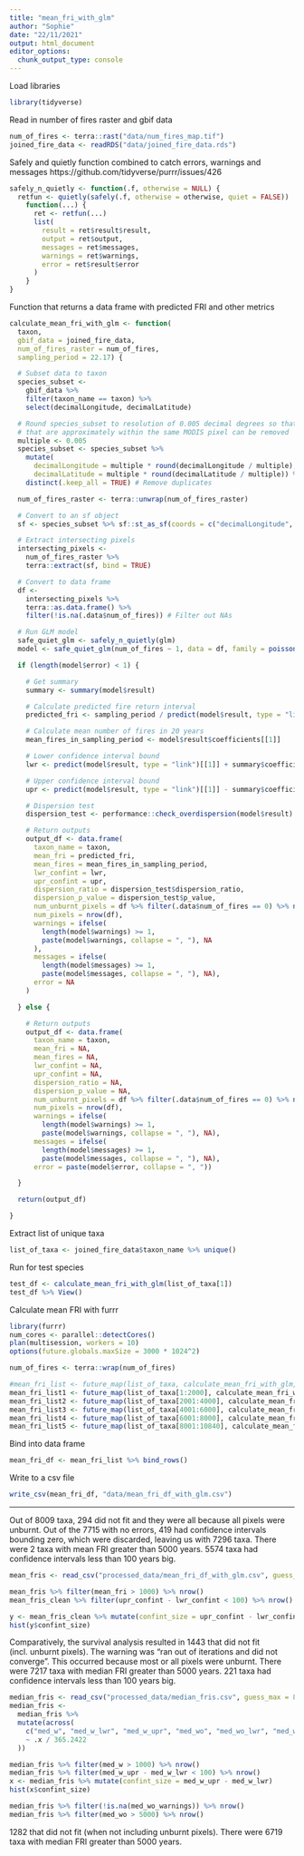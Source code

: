 ```yaml
---
title: "mean_fri_with_glm"
author: "Sophie"
date: "22/11/2021"
output: html_document
editor_options:
  chunk_output_type: console
---
```



Load libraries

```r
library(tidyverse)
```


Read in number of fires raster and gbif data

```r
num_of_fires <- terra::rast("data/num_fires_map.tif")
joined_fire_data <- readRDS("data/joined_fire_data.rds")
```


Safely and quietly function combined to catch errors, warnings and messages
https://github.com/tidyverse/purrr/issues/426

```r
safely_n_quietly <- function(.f, otherwise = NULL) {
  retfun <- quietly(safely(.f, otherwise = otherwise, quiet = FALSE))
    function(...) {
      ret <- retfun(...)
      list(
        result = ret$result$result,
        output = ret$output,
        messages = ret$messages,
        warnings = ret$warnings,
        error = ret$result$error
      )
    }
}
```


Function that returns a data frame with predicted FRI and other metrics

```r
calculate_mean_fri_with_glm <- function(
  taxon,
  gbif_data = joined_fire_data,
  num_of_fires_raster = num_of_fires,
  sampling_period = 22.17) {

  # Subset data to taxon
  species_subset <-
    gbif_data %>%
    filter(taxon_name == taxon) %>%
    select(decimalLongitude, decimalLatitude)

  # Round species_subset to resolution of 0.005 decimal degrees so that any coordinates
  # that are approximately within the same MODIS pixel can be removed
  multiple <- 0.005
  species_subset <- species_subset %>%
    mutate(
      decimalLongitude = multiple * round(decimalLongitude / multiple),
      decimalLatitude = multiple * round(decimalLatitude / multiple)) %>%
    distinct(.keep_all = TRUE) # Remove duplicates

  num_of_fires_raster <- terra::unwrap(num_of_fires_raster)

  # Convert to an sf object
  sf <- species_subset %>% sf::st_as_sf(coords = c("decimalLongitude", "decimalLatitude"))

  # Extract intersecting pixels
  intersecting_pixels <-
    num_of_fires_raster %>%
    terra::extract(sf, bind = TRUE)

  # Convert to data frame
  df <-
    intersecting_pixels %>%
    terra::as.data.frame() %>%
    filter(!is.na(.data$num_of_fires)) # Filter out NAs

  # Run GLM model
  safe_quiet_glm <- safely_n_quietly(glm)
  model <- safe_quiet_glm(num_of_fires ~ 1, data = df, family = poisson(link = "identity"))

  if (length(model$error) < 1) {

    # Get summary
    summary <- summary(model$result)

    # Calculate predicted fire return interval
    predicted_fri <- sampling_period / predict(model$result, type = "link")[[1]]

    # Calculate mean number of fires in 20 years
    mean_fires_in_sampling_period <- model$result$coefficients[[1]]

    # Lower confidence interval bound
    lwr <- predict(model$result, type = "link")[[1]] + summary$coefficients[[2]] * 1.96

    # Upper confidence interval bound
    upr <- predict(model$result, type = "link")[[1]] - summary$coefficients[[2]] * 1.96

    # Dispersion test
    dispersion_test <- performance::check_overdispersion(model$result)

    # Return outputs
    output_df <- data.frame(
      taxon_name = taxon,
      mean_fri = predicted_fri,
      mean_fires = mean_fires_in_sampling_period,
      lwr_confint = lwr,
      upr_confint = upr,
      dispersion_ratio = dispersion_test$dispersion_ratio,
      dispersion_p_value = dispersion_test$p_value,
      num_unburnt_pixels = df %>% filter(.data$num_of_fires == 0) %>% nrow(),
      num_pixels = nrow(df),
      warnings = ifelse(
        length(model$warnings) >= 1,
        paste(model$warnings, collapse = ", "), NA
      ),
      messages = ifelse(
        length(model$messages) >= 1,
        paste(model$messages, collapse = ", "), NA),
      error = NA
    )

  } else {

    # Return outputs
    output_df <- data.frame(
      taxon_name = taxon,
      mean_fri = NA,
      mean_fires = NA,
      lwr_confint = NA,
      upr_confint = NA,
      dispersion_ratio = NA,
      dispersion_p_value = NA,
      num_unburnt_pixels = df %>% filter(.data$num_of_fires == 0) %>% nrow(),
      num_pixels = nrow(df),
      warnings = ifelse(
        length(model$warnings) >= 1,
        paste(model$warnings, collapse = ", "), NA),
      messages = ifelse(
        length(model$messages) >= 1,
        paste(model$messages, collapse = ", "), NA),
      error = paste(model$error, collapse = ", "))

  }

  return(output_df)

}
```



Extract list of unique taxa

```r
list_of_taxa <- joined_fire_data$taxon_name %>% unique()
```


Run for test species

```r
test_df <- calculate_mean_fri_with_glm(list_of_taxa[1])
test_df %>% View()
```


Calculate mean FRI with furrr

```r
library(furrr)
num_cores <- parallel::detectCores()
plan(multisession, workers = 10)
options(future.globals.maxSize = 3000 * 1024^2)
```

```r
num_of_fires <- terra::wrap(num_of_fires)

#mean_fri_list <- future_map(list_of_taxa, calculate_mean_fri_with_glm, .progress = TRUE)
mean_fri_list1 <- future_map(list_of_taxa[1:2000], calculate_mean_fri_with_glm, .progress = TRUE)
mean_fri_list2 <- future_map(list_of_taxa[2001:4000], calculate_mean_fri_with_glm, .progress = TRUE)
mean_fri_list3 <- future_map(list_of_taxa[4001:6000], calculate_mean_fri_with_glm, .progress = TRUE)
mean_fri_list4 <- future_map(list_of_taxa[6001:8000], calculate_mean_fri_with_glm, .progress = TRUE)
mean_fri_list5 <- future_map(list_of_taxa[8001:10840], calculate_mean_fri_with_glm, .progress = TRUE)
```


Bind into data frame

```r
mean_fri_df <- mean_fri_list %>% bind_rows()
```


Write to a csv file

```r
write_csv(mean_fri_df, "data/mean_fri_df_with_glm.csv")
```

---

Out of 8009 taxa, 294 did not fit and they were all because all pixels were unburnt.
Out of the 7715 with no errors, 419 had confidence intervals bounding zero, which
were discarded, leaving us with 7296 taxa. There were 2 taxa with mean FRI greater
than 5000 years. 5574 taxa had confidence intervals less than 100 years big.

```r
mean_fris <- read_csv("processed_data/mean_fri_df_with_glm.csv", guess_max = 8009)

mean_fris %>% filter(mean_fri > 1000) %>% nrow()
mean_fris_clean %>% filter(upr_confint - lwr_confint < 100) %>% nrow()

y <- mean_fris_clean %>% mutate(confint_size = upr_confint - lwr_confint)
hist(y$confint_size)
```



Comparatively, the survival analysis resulted in 1443 that did not fit (incl. unburnt
pixels). The warning was "ran out of iterations and did not converge". This occurred
because most or all pixels were unburnt. There were 7217 taxa with median FRI greater
than 5000 years. 221 taxa had confidence intervals less than 100 years big.

```r
median_fris <- read_csv("processed_data/median_fris.csv", guess_max = 8009)
median_fris <-
  median_fris %>%
  mutate(across(
    c("med_w", "med_w_lwr", "med_w_upr", "med_wo", "med_wo_lwr", "med_wo_upr"),
    ~ .x / 365.2422
  ))

median_fris %>% filter(med_w > 1000) %>% nrow()
median_fris %>% filter(med_w_upr - med_w_lwr < 100) %>% nrow()
x <- median_fris %>% mutate(confint_size = med_w_upr - med_w_lwr)
hist(x$confint_size)

median_fris %>% filter(!is.na(med_wo_warnings)) %>% nrow()
median_fris %>% filter(med_wo > 5000) %>% nrow()
```

1282 that did not fit (when not including unburnt pixels). There were 6719 taxa with
median FRI greater than 5000 years.

